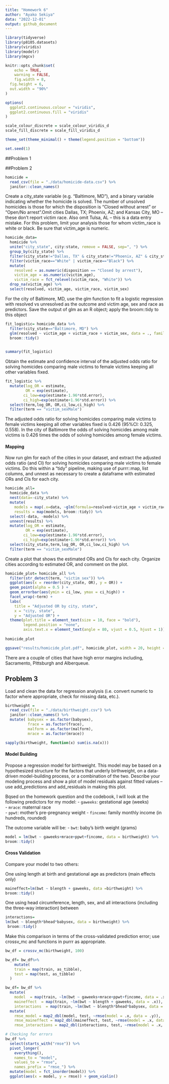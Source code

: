 ```yaml
---
title: "Homework 6"
author: "Ayako Sekiya"
data: "2022-12-01"
output: github_document
---
```


```r
library(tidyverse)
library(p8105.datasets)
library(viridis)
library(modelr)
library(mgcv)

knitr::opts_chunk$set(
	echo = TRUE,
	warning = FALSE,
	fig.width = 8, 
  fig.height = 6,
  out.width = "90%"
)

options(
  ggplot2.continuous.colour = "viridis",
  ggplot2.continuous.fill = "viridis"
)

scale_colour_discrete = scale_colour_viridis_d
scale_fill_discrete = scale_fill_viridis_d

theme_set(theme_minimal() + theme(legend.position = "bottom"))

set.seed(1)
```

##Problem 1

##Problem 2

```r
homicide = 
  read_csv(file = "./data/homicide-data.csv") %>% 
  janitor::clean_names() 
```

Create a city_state variable (e.g. “Baltimore, MD”), and a binary variable indicating whether the homicide is solved. The number of unsolved homicides is those for which the disposition is “Closed without arrest” or “Open/No arrest”.Omit cities Dallas, TX; Phoenix, AZ; and Kansas City, MO – these don’t report victim race. Also omit Tulsa, AL – this is a data entry mistake. For this problem, limit your analysis those for whom victim_race is white or black. Be sure that victim_age is numeric.

```r
homicide_data=
  homicide %>% 
  unite("city_state", city:state, remove = FALSE, sep=", ") %>% 
  group_by(city_state) %>% 
  filter(city_state!="Dallas, TX" & city_state!="Phoenix, AZ" & city_state!="Kansas City, MO"& city_state!="Tulsa, AL") %>%
  filter(victim_race=="White" | victim_race=="Black") %>% 
  mutate(
    resolved = as.numeric(disposition == "Closed by arrest"),
    victim_age = as.numeric(victim_age),
    victim_race = fct_relevel(victim_race, "White")) %>% 
  drop_na(victim_age) %>% 
  select(resolved, victim_age, victim_race, victim_sex)
```

For the city of Baltimore, MD, use the glm function to fit a logistic regression with resolved vs unresolved as the outcome and victim age, sex and race as predictors. Save the output of glm as an R object; apply the broom::tidy to this object

```r
fit_logistic= homicide_data %>% 
  filter(city_state=="Baltimore, MD") %>% 
  glm(resolved ~ victim_age + victim_race + victim_sex, data = ., family = binomial()) %>% 
  broom::tidy() 
 
```

```r
summary(fit_logistic)
```

Obtain the estimate and confidence interval of the adjusted odds ratio for solving homicides comparing male victims to female victims keeping all other variables fixed.

```r
fit_logistic %>% 
  mutate(log_OR = estimate,
         OR = exp(estimate),
        ci_low=exp(estimate-1.96*std.error),
        ci_high=exp(estimate+1.96*std.error)) %>%
  select(term,log_OR, OR,ci_low,ci_high) %>% 
  filter(term == "victim_sexMale")
```

The adjusted odds ratio for solving homicides comparing male victims to female victims keeping all other variables fixed is 0.426 (95%CI: 0.325, 0.558). In the city of Baltimore the odds of solving homicides among male victims is 0.426 times the odds of solving homicides among female victims. 

#### Mapping 

Now run glm for each of the cities in your dataset, and extract the adjusted odds ratio (and CI) for solving homicides comparing male victims to female victims. Do this within a “tidy” pipeline, making use of purrr::map, list columns, and unnest as necessary to create a dataframe with estimated ORs and CIs for each city.

```r
homicide_all=
  homicide_data %>% 
  nest(data=-city_state) %>% 
  mutate(
    models = map(.x=data, ~glm(formula=resolved~victim_age + victim_race + victim_sex, data = .x, family = binomial())),
    results = map(models, broom::tidy)) %>% 
  select(-data, -models) %>% 
  unnest(results) %>% 
  mutate(log_OR = estimate,
         OR = exp(estimate),
        ci_low=exp(estimate-1.96*std.error),
        ci_high=exp(estimate+1.96*std.error)) %>%
  select(city_state,term,log_OR, OR,ci_low,ci_high) %>% 
  filter(term == "victim_sexMale")
```


Create a plot that shows the estimated ORs and CIs for each city. Organize cities according to estimated OR, and comment on the plot.

```r
homicide_plot= homicide_all %>% 
  filter(str_detect(term, "victim_sex")) %>% 
  ggplot(aes(x = reorder(city_state, OR), y = OR)) + 
  geom_point(alpha = 0.5 ) +  
  geom_errorbar(aes(ymin = ci_low, ymax = ci_high)) +
  facet_wrap(~term) + 
  labs(
    title = "Adjusted OR by city, state",
    x = "city, state",
    y = "Adjusted OR") +
  theme(plot.title = element_text(size = 10, face = "bold"),
        legend.position = "none", 
        axis.text.x = element_text(angle = 80, vjust = 0.5, hjust = 1))
  
homicide_plot

ggsave("results/homicide_plot.pdf", homicide_plot, width = 20, height = 10)

```

There are a couple of cities that have high error margins including, Sacramento, Pittsburgh and Alberqueue. 

## Problem 3

Load and clean the data for regression analysis (i.e. convert numeric to factor where appropriate, check for missing data, etc.).

```r
birthweight = 
  read_csv(file = "./data/birthweight.csv") %>% 
  janitor::clean_names() %>% 
  mutate( babysex = as.factor(babysex),
          frace = as.factor(frace),
          malform = as.factor(malform),
          mrace = as.factor(mrace))

sapply(birthweight, function(x) sum(is.na(x)))
```

#### Model Building

Propose a regression model for birthweight. This model may be based on a hypothesized structure for the factors that underly birthweight, on a data-driven model-building process, or a combination of the two. Describe your modeling process and show a plot of model residuals against fitted values – use add_predictions and add_residuals in making this plot.

Bqsed on the homework question and the codebook, I will look at the following predictors for my model:
- `gaweeks`: gestational age (weeks)  
- `mrace`: maternal race   
- `ppwt`: mother's pre-pregnancy weight 
- `fincome`: family monthly income (in hundreds, rounded) 

The outcome variable will be:
- `bwt`: baby’s birth weight (grams)

```r
model = lm(bwt ~ gaweeks+mrace+ppwt+fincome, data = birthweight) %>% 
broom::tidy()
```

#### Cross Validation

Compare your model to two others:

One using length at birth and gestational age as predictors (main effects only)

```r
maineffect=lm(bwt ~ blength + gaweeks, data =birthweight) %>% 
broom::tidy()
```

One using head circumference, length, sex, and all interactions (including the three-way interaction) between 

```r
interactions=
lm(bwt ~ blength*bhead*babysex, data = birthweight) %>% 
 broom::tidy()
```

Make this comparison in terms of the cross-validated prediction error; use crossv_mc and functions in purrr as appropriate.

```r
bw_df = crossv_mc(birthweight, 100)

bw_df= bw_df%>% 
    mutate(
    train = map(train, as_tibble),
    test = map(test, as_tibble)
  )

bw_df= bw_df %>% 
  mutate(
    model  = map(train, ~lm(bwt ~ gaweeks+mrace+ppwt+fincome, data = .x)),
    maineffect  = map(train, ~lm(bwt ~ blength + gaweeks, data = .x)),
    interactions  = map(train, ~lm(bwt ~ blength*bhead*babysex, data = .x))) %>% 
  mutate(
    rmse_model = map2_dbl(model, test, ~rmse(model = .x, data = .y)),
    rmse_maineffect = map2_dbl(maineffect, test, ~rmse(model = .x, data = .y)),
    rmse_interactions = map2_dbl(interactions, test, ~rmse(model = .x, data = .y)))

# Checking for errors
bw_df %>% 
  select(starts_with("rmse")) %>% 
  pivot_longer(
    everything(),
    names_to = "model", 
    values_to = "rmse",
    names_prefix = "rmse_") %>% 
  mutate(model = fct_inorder(model)) %>% 
  ggplot(aes(x = model, y = rmse)) + geom_violin()
```

